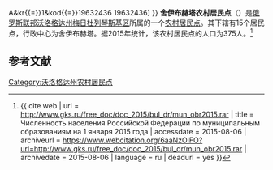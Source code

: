 {{Infobox Settlement
| official_name = 舍伊布赫塔农村居民点
| native_name = Сельское поселение Шейбухтовское
| settlement_type = [[农村居民点|农村居民点]]
| subdivision_type = [[国家|国家]]
| subdivision_type1 = [[州_(俄罗斯)|州]]
| subdivision_type2 = [[区_(苏联)|区]]
| subdivision_name = {{RUS}}
| subdivision_name1 = [[沃洛格达州|沃洛格达州]]
| subdivision_name2 = [[梅日杜列琴斯基区|梅日杜列琴斯基区]]
| seat_type = 行政中心
| seat = 舍伊布赫塔
| population_as_of=2015
| population_footnotes = <ref name=stat />
| population_total = 375
| coordinates_display = inline,title
| latd = 59 | latm = 15 | lats = 15 | latNS = N
| longd = 40 | longm = 55 | longs = 12 | longEW = E
| timezone = [[莫斯科时间|MSK]]
| utc_offset = +3
| blank_name = [[俄罗斯市政土地区划代码|OKTMO编码]]
| blank_info = [http://classif.spb.ru/classificators/view/tma.php?st{{=}}A&kr{{=}}1&kod{{=}}19632436 19632436]
}}
'''舍伊布赫塔农村居民点'''（{{lang-ru|Сельское поселение Шейбухтовское}}）是[[俄罗斯联邦|俄罗斯联邦]][[沃洛格达州|沃洛格达州]][[梅日杜列琴斯基区|梅日杜列琴斯基区]]所属的一个[[农村居民点|农村居民点]]。其下辖有15个居民点，行政中心为舍伊布赫塔。据2015年统计，该农村居民点的人口为375人。<ref name=stat>{{ cite web | url = http://www.gks.ru/free_doc/doc_2015/bul_dr/mun_obr2015.rar | title = Численность населения Российской Федерации по муниципальным образованиям на 1 января 2015 года | accessdate = 2015-08-06 | archiveurl = https://www.webcitation.org/6aaNzOlFO?url=http://www.gks.ru/free_doc/doc_2015/bul_dr/mun_obr2015.rar | archivedate = 2015-08-06 | language = ru | deadurl = yes }}</ref>

== 参考文献 ==
{{reflist}}

{{Russia-stub}}

[[Category:沃洛格达州农村居民点|Category:沃洛格达州农村居民点]]